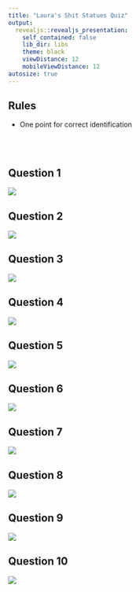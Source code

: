 ```yaml
---
title: "Laura's Shit Statues Quiz"
output:
  revealjs::revealjs_presentation:
    self_contained: false
    lib_dir: libs
    theme: black
    viewDistance: 12
    mobileViewDistance: 12
autosize: true
---
```


## Rules

- One point for correct identification

<br /><br />

## Question 1
<img src="1.jpg"></img>

## Question 2
<img src="2.jpg"></img>

## Question 3
<img src="3.jpg"></img>

## Question 4
<img src="4.jpg"></img>

## Question 5
<img src="5.jpg"></img>

## Question 6
<img src="6.jpg"></img>

## Question 7
<img src="7.jpg"></img>

## Question 8
<img src="8.jpg"></img>

## Question 9
<img src="9.jpg"></img>

## Question 10
<img src="10.jpg"></img>

